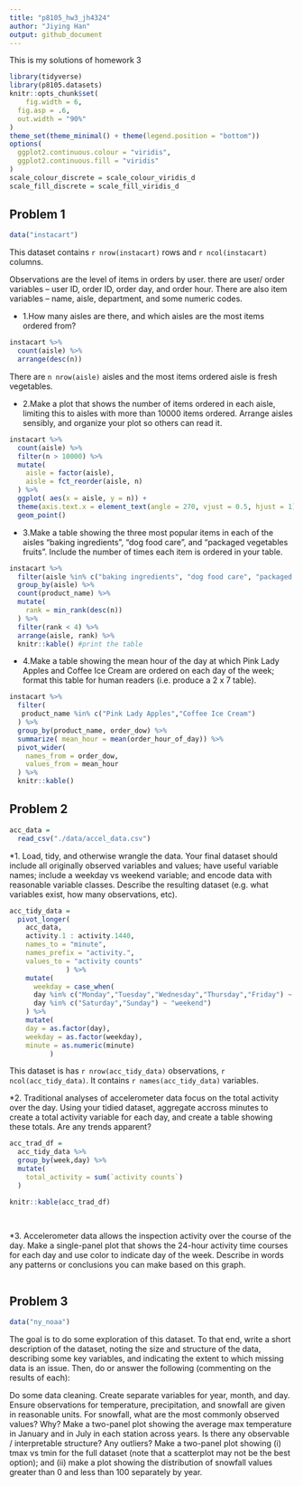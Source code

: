 ```yaml
---
title: "p8105_hw3_jh4324"
author: "Jiying Han"
output: github_document
---
```


This is my solutions of homework 3

```r
library(tidyverse)
library(p8105.datasets)
knitr::opts_chunk$set(
	fig.width = 6, 
  fig.asp = .6,
  out.width = "90%"
)
theme_set(theme_minimal() + theme(legend.position = "bottom"))
options(
  ggplot2.continuous.colour = "viridis",
  ggplot2.continuous.fill = "viridis"
)
scale_colour_discrete = scale_colour_viridis_d
scale_fill_discrete = scale_fill_viridis_d
```


## Problem 1

```r
data("instacart")
```

This dataset contains `r nrow(instacart)` rows and `r ncol(instacart)` columns.

Observations are the level of items in orders by user. there are user/ order variables -- user ID, order ID, order day, and order hour. There are also item variables -- name, aisle, department, and some numeric codes.



* 1.How many aisles are there, and which aisles are the most items ordered from?
```r
instacart %>% 
  count(aisle) %>% 
  arrange(desc(n))
```

There are `n nrow(aisle)` aisles and the most items ordered aisle is fresh vegetables.

* 2.Make a plot that shows the number of items ordered in each aisle, limiting this to aisles with more than 10000 items ordered. Arrange aisles sensibly, and organize your plot so others can read it.
```r
instacart %>% 
  count(aisle) %>% 
  filter(n > 10000) %>% 
  mutate(
    aisle = factor(aisle),
    aisle = fct_reorder(aisle, n)
  ) %>% 
  ggplot( aes(x = aisle, y = n)) + 
  theme(axis.text.x = element_text(angle = 270, vjust = 0.5, hjust = 1)) +
  geom_point()
```


* 3.Make a table showing the three most popular items in each of the aisles “baking ingredients”, “dog food care”, and “packaged vegetables fruits”. Include the number of times each item is ordered in your table.
```r
instacart %>% 
  filter(aisle %in% c("baking ingredients", "dog food care", "packaged vegetables fruits")) %>%  # use in 
  group_by(aisle) %>% 
  count(product_name) %>% 
  mutate(
    rank = min_rank(desc(n))
  ) %>% 
  filter(rank < 4) %>% 
  arrange(aisle, rank) %>% 
  knitr::kable() #print the table
```


* 4.Make a table showing the mean hour of the day at which Pink Lady Apples and Coffee Ice Cream are ordered on each day of the week; format this table for human readers (i.e. produce a 2 x 7 table).
```r
instacart %>% 
  filter(
   product_name %in% c("Pink Lady Apples","Coffee Ice Cream") 
  ) %>% 
  group_by(product_name, order_dow) %>% 
  summarize( mean_hour = mean(order_hour_of_day)) %>% 
  pivot_wider(
    names_from = order_dow,
    values_from = mean_hour
  ) %>% 
  knitr::kable()
```

## Problem 2

```r
acc_data = 
  read_csv("./data/accel_data.csv")
```



*1. Load, tidy, and otherwise wrangle the data. Your final dataset should include all originally observed variables and values; have useful variable names; include a weekday vs weekend variable; and encode data with reasonable variable classes. Describe the resulting dataset (e.g. what variables exist, how many observations, etc).
```r
acc_tidy_data = 
  pivot_longer(
    acc_data,
    activity.1 : activity.1440,
    names_to = "minute",
    names_prefix = "activity.", 
    values_to = "activity counts"
              ) %>% 
    mutate(
      weekday = case_when(
      day %in% c("Monday","Tuesday","Wednesday","Thursday","Friday") ~ "weekday",
      day %in% c("Saturday","Sunday") ~ "weekend")
    ) %>% 
    mutate(
    day = as.factor(day),
    weekday = as.factor(weekday),
    minute = as.numeric(minute)
          )
```

This dataset is has `r nrow(acc_tidy_data)` observations, `r ncol(acc_tidy_data)`. It contains `r names(acc_tidy_data)` variables.





*2. Traditional analyses of accelerometer data focus on the total activity over the day. Using your tidied dataset, aggregate accross minutes to create a total activity variable for each day, and create a table showing these totals. Are any trends apparent?
```r
acc_trad_df =
  acc_tidy_data %>% 
  group_by(week,day) %>% 
  mutate(
    total_activity = sum(`activity counts`)
  ) 

knitr::kable(acc_trad_df)
  
  
```




*3. Accelerometer data allows the inspection activity over the course of the day. Make a single-panel plot that shows the 24-hour activity time courses for each day and use color to indicate day of the week. Describe in words any patterns or conclusions you can make based on this graph.
```r

```

## Problem 3
```r
data("ny_noaa")
```



The goal is to do some exploration of this dataset. To that end, write a short description of the dataset, noting the size and structure of the data, describing some key variables, and indicating the extent to which missing data is an issue. Then, do or answer the following (commenting on the results of each):

Do some data cleaning. Create separate variables for year, month, and day. Ensure observations for temperature, precipitation, and snowfall are given in reasonable units. For snowfall, what are the most commonly observed values? Why?
Make a two-panel plot showing the average max temperature in January and in July in each station across years. Is there any observable / interpretable structure? Any outliers?
Make a two-panel plot showing (i) tmax vs tmin for the full dataset (note that a scatterplot may not be the best option); and (ii) make a plot showing the distribution of snowfall values greater than 0 and less than 100 separately by year.





